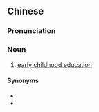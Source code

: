 ==Chinese==
{{zh-forms|type=22}}

===Pronunciation===
{{zh-pron
|m=zǎo期 jiàoyù
|c=zou2 kei4 gaau3 juk6
|cat=n
}}

===Noun===
{{zh-noun}}

# [[early childhood education]]

====Synonyms====
* {{zh-l|兒童早期教育學}}
* {{zh-l|學前教育}}

{{zh-cat|Education}}